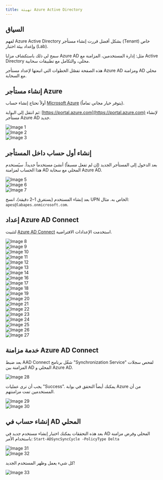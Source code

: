 ```yaml
---
title: تهيئة Azure Active Directory
---
```

## السياق

لفهم Azure Active Directory بشكل أفضل قررت إنشاء مستأجر (Tenant) خاص وإعداد بيئة اختبار (Lab).

سمح لي ذلك باستكشاف مزايا Azure AD مثل: إدارة المستخدمين، المزامنة مع Active Directory محلي، والتكامل مع تطبيقات سحابية.

هذه الصفحة تفصّل الخطوات التي اتبعتها لإعداد مستأجر Azure AD ومزامنة AD محلي مع السحابة.

## إنشاء مستأجر Azure

أولاً تحتاج إنشاء حساب [Microsoft Azure](https://azure.microsoft.com/en-us/pricing/purchase-options/azure-account) (يتوفر خيار مجاني تماماً).

ثم انتقل إلى البوابة: [https://portal.azure.com](https://portal.azure.com) لإنشاء مستأجر Azure AD جديد.

![Image 1](/images/azure/1.PNG)  
![Image 2](/images/azure/2.PNG)  
![Image 3](/images/azure/3.PNG)  

## إنشاء أول حساب داخل المستأجر

بعد الدخول إلى المستأجر الجديد (إن لم تفعل مسبقاً) أنشئ مستخدماً جديداً. سيُستخدم هذا الحساب لمزامنة AD المحلي مع سحابة Azure AD.

![Image 5](/images/azure/5.PNG)  
![Image 6](/images/azure/6.PNG)  
![Image 7](/images/azure/7.PNG)  

بعد إنشاء المستخدم (يستغرق 1–2 دقيقة)، انسخ UPN الخاص به. مثال: `apes@labapes.onmicrosoft.com`.

## إعداد Azure AD Connect

لتثبيت [Azure AD Connect](https://www.microsoft.com/en-US/download/details.aspx?id=47594) استخدمت الإعدادات الافتراضية.

![Image 8](/images/azure/8.PNG)  
![Image 9](/images/azure/9.PNG)  
![Image 10](/images/azure/10.PNG)  
![Image 11](/images/azure/11.PNG)  
![Image 12](/images/azure/12.PNG)  
![Image 13](/images/azure/13.PNG)  
![Image 14](/images/azure/14.PNG)  
![Image 16](/images/azure/16.PNG)  
![Image 17](/images/azure/17.PNG)  
![Image 18](/images/azure/18.PNG)  
![Image 19](/images/azure/19.PNG)  
![Image 20](/images/azure/20.PNG)  
![Image 21](/images/azure/21.PNG)  
![Image 22](/images/azure/22.PNG)  
![Image 23](/images/azure/23.PNG)  
![Image 24](/images/azure/24.PNG)  
![Image 25](/images/azure/25.PNG)  
![Image 26](/images/azure/26.PNG)  
![Image 27](/images/azure/27.PNG)  

## خدمة مزامنة Azure AD Connect

بعد ضبط AAD Connect شغّل برنامج "Synchronization Service" لفحص سجلات المزامنة بين AD المحلي و Azure AD.

![Image 28](/images/azure/28.PNG)  

يجب أن ترى عمليات "Success". يمكنك أيضاً التحقق في بوابة Azure من أن المستخدمين تمت مزامنتهم.

![Image 29](/images/azure/29.PNG)  
![Image 30](/images/azure/30.PNG)  

## إنشاء حساب في AD المحلي

بعد هذه التحققات يمكنك اختبار إنشاء مستخدم جديد في AD المحلي وفرض مزامنة باستخدام الأمر:
`Start-ADSyncSyncCycle -PolicyType Delta`

![Image 31](/images/azure/31.PNG)  
![Image 32](/images/azure/32.PNG)  

كل شيء يعمل وظهر المستخدم الجديد!

![Image 33](/images/azure/33.PNG)

